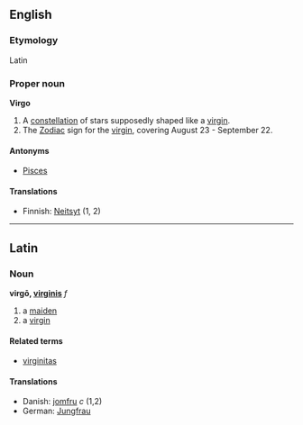 ==English==
===Etymology===
Latin

===Proper noun===
'''Virgo'''

# A [[constellation]] of stars supposedly shaped like a [[virgin]].
# The [[Zodiac]] sign for the [[virgin]], covering August 23 - September 22.

====Antonyms====
*[[Pisces]]

====Translations====
*Finnish: [[Neitsyt]] (1, 2)

----

==Latin==
===Noun===
'''virgō, [[Wiktionary Appendix:Latin third declension|virginis]]''' ''f''

# a [[maiden]]
# a [[virgin]]

====Related terms====
*[[virginitas]]

====Translations====
*Danish: [[jomfru]] ''c'' (1,2)
*German: [[Jungfrau]]